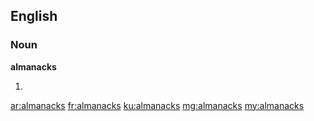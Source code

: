==English==

===Noun===
'''almanacks'''

# {{plural of|almanack}}

[[ar:almanacks]]
[[fr:almanacks]]
[[ku:almanacks]]
[[mg:almanacks]]
[[my:almanacks]]